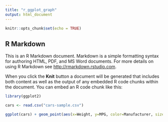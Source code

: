 ```yaml
---
title: "r_ggplot_graph"
output: html_document
---
```


```r
knitr::opts_chunk$set(echo = TRUE)
```

## R Markdown

This is an R Markdown document. Markdown is a simple formatting syntax for authoring HTML, PDF, and MS Word documents. For more details on using R Markdown see <http://rmarkdown.rstudio.com>.

When you click the **Knit** button a document will be generated that includes both content as well as the output of any embedded R code chunks within the document. You can embed an R code chunk like this:

```r
library(ggplot2)

cars <- read.csv("cars-sample.csv")

ggplot(cars) + geom_point(aes(x=Weight, y=MPG, color=Manufacturer, size=Weight), alpha=0.5)


```